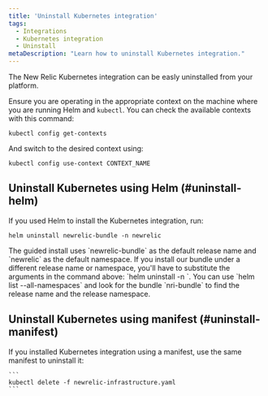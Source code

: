 ```yaml
---
title: 'Uninstall Kubernetes integration'
tags:
  - Integrations
  - Kubernetes integration
  - Uninstall
metaDescription: "Learn how to uninstall Kubernetes integration."
---
```


The New Relic Kubernetes integration can be easly uninstalled from your platform. 

Ensure you are operating in the appropriate context on the machine where you are running Helm and `kubectl`. You can check the available contexts with this command:

```
kubectl config get-contexts
```

And switch to the desired context using:

```
kubectl config use-context CONTEXT_NAME
```

## Uninstall Kubernetes using Helm (#uninstall-helm)
If you used Helm to install the Kubernetes integration, run:

  ```
  helm uninstall newrelic-bundle -n newrelic
  ```

  <Callout variant="important">
    The guided install uses `newrelic-bundle` as the default release name and `newrelic` as the default namespace. If you install our bundle under a different release name or namespace, you'll have to substitute the arguments in the command above: `helm uninstall <RELEASE-NAME>  -n <RELEASE-NAMESPACE>`. You can use `helm list --all-namespaces` and look for the bundle `nri-bundle` to find the release name and the release namespace. 
  </Callout>


## Uninstall Kubernetes using manifest (#uninstall-manifest)
If you installed Kubernetes integration using a manifest, use the same manifest to uninstall it:

    ```
    kubectl delete -f newrelic-infrastructure.yaml
    ```


